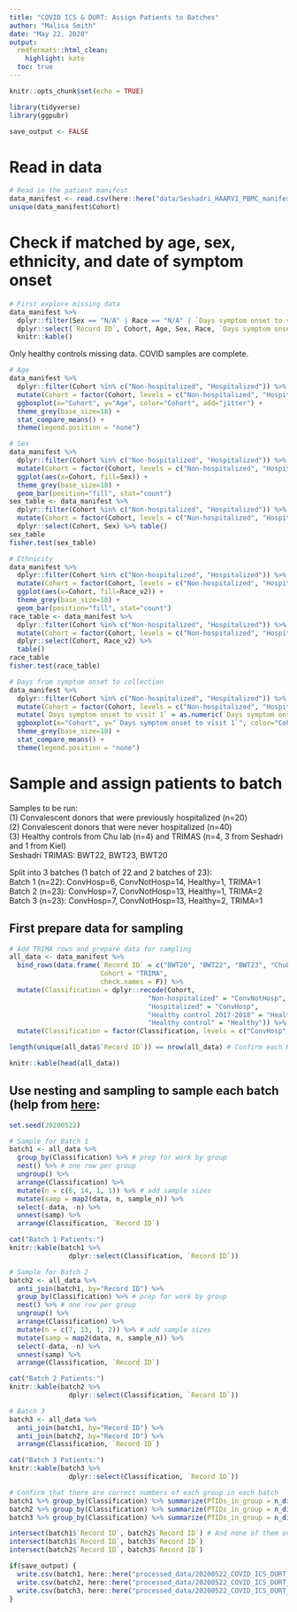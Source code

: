 ```yaml
---
title: "COVID ICS & DURT: Assign Patients to Batches"
author: "Malisa Smith"
date: "May 22, 2020"
output:
  rmdformats::html_clean:
    highlight: kate
  toc: true
---
```


```r
knitr::opts_chunk$set(echo = TRUE)
```

```r
library(tidyverse)
library(ggpubr)
```

```r
save_output <- FALSE
```

# Read in data

```r
# Read in the patient manifest
data_manifest <- read.csv(here::here("data/Seshadri_HAARVI_PBMC_manifest_merged_11June2020.csv"), check.names = F, stringsAsFactors = F)
unique(data_manifest$Cohort)
```

# Check if matched by age, sex, ethnicity, and date of symptom onset

```r
# First explore missing data
data_manifest %>% 
  dplyr::filter(Sex == "N/A" | Race == "N/A" | `Days symptom onset to visit 1` == "N|A" | Age == "N/A") %>% 
  dplyr::select(`Record ID`, Cohort, Age, Sex, Race, `Days symptom onset to visit 1`) %>% 
  knitr::kable()
```
  
Only healthy controls missing data. COVID samples are complete.

```r
# Age
data_manifest %>% 
  dplyr::filter(Cohort %in% c("Non-hospitalized", "Hospitalized")) %>% 
  mutate(Cohort = factor(Cohort, levels = c("Non-hospitalized", "Hospitalized"))) %>% 
  ggboxplot(x="Cohort", y="Age", color="Cohort", add="jitter") +
  theme_grey(base_size=18) +
  stat_compare_means() +
  theme(legend.position = "none")

# Sex
data_manifest %>% 
  dplyr::filter(Cohort %in% c("Non-hospitalized", "Hospitalized")) %>% 
  mutate(Cohort = factor(Cohort, levels = c("Non-hospitalized", "Hospitalized"))) %>% 
  ggplot(aes(x=Cohort, fill=Sex)) +
  theme_grey(base_size=18) +
  geom_bar(position="fill", stat="count")
sex_table <- data_manifest %>% 
  dplyr::filter(Cohort %in% c("Non-hospitalized", "Hospitalized")) %>% 
  mutate(Cohort = factor(Cohort, levels = c("Non-hospitalized", "Hospitalized"))) %>%
  dplyr::select(Cohort, Sex) %>% table()
sex_table
fisher.test(sex_table)
```

```r
# Ethnicity
data_manifest %>% 
  dplyr::filter(Cohort %in% c("Non-hospitalized", "Hospitalized")) %>% 
  mutate(Cohort = factor(Cohort, levels = c("Non-hospitalized", "Hospitalized"))) %>% 
  ggplot(aes(x=Cohort, fill=Race_v2)) +
  theme_grey(base_size=18) +
  geom_bar(position="fill", stat="count")
race_table <- data_manifest %>% 
  dplyr::filter(Cohort %in% c("Non-hospitalized", "Hospitalized")) %>% 
  mutate(Cohort = factor(Cohort, levels = c("Non-hospitalized", "Hospitalized"))) %>% 
  dplyr::select(Cohort, Race_v2) %>% 
  table()
race_table
fisher.test(race_table)
```

```r
# Days from symptom onset to collection
data_manifest %>% 
  dplyr::filter(Cohort %in% c("Non-hospitalized", "Hospitalized")) %>% 
  mutate(Cohort = factor(Cohort, levels = c("Non-hospitalized", "Hospitalized"))) %>% 
  mutate(`Days symptom onset to visit 1` = as.numeric(`Days symptom onset to visit 1`)) %>% 
  ggboxplot(x="Cohort", y="`Days symptom onset to visit 1`", color="Cohort", add="jitter") +
  theme_grey(base_size=18) +
  stat_compare_means() +
  theme(legend.position = "none")
```

# Sample and assign patients to batch

Samples to be run:  
(1) Convalescent donors that were previously hospitalized (n=20)  
(2) Convalescent donors that were never hospitalized (n=40)  
(3) Healthy controls from Chu lab (n=4) and TRIMAS (n=4, 3 from Seshadri and 1 from Kiel)  
Seshadri TRIMAS: BWT22, BWT23, BWT20  
  
Split into 3 batches (1 batch of 22 and 2 batches of 23):  
Batch 1 (n=22): ConvHosp=6, ConvNotHosp=14, Healthy=1, TRIMA=1  
Batch 2 (n=23): ConvHosp=7, ConvNotHosp=13, Healthy=1, TRIMA=2  
Batch 3 (n=23): ConvHosp=7, ConvNotHosp=13, Healthy=2, TRIMA=1  

## First prepare data for sampling

```r
# Add TRIMA rows and prepare data for sampling
all_data <- data_manifest %>% 
  bind_rows(data.frame(`Record ID` = c("BWT20", "BWT22", "BWT23", "ChuLab_TRIMA_1"),
                       Cohort = "TRIMA",
                       check.names = F)) %>% 
  mutate(Classification = dplyr::recode(Cohort,
                                   "Non-hospitalized" = "ConvNotHosp",
                                   "Hospitalized" = "ConvHosp",
                                   "Healthy control 2017-2018" = "Healthy",
                                   "Healthy control" = "Healthy")) %>% 
  mutate(Classification = factor(Classification, levels = c("ConvHosp", "ConvNotHosp", "Healthy", "TRIMA")))

length(unique(all_data$`Record ID`)) == nrow(all_data) # Confirm each Record ID is unique

knitr::kable(head(all_data))
```

## Use nesting and sampling to sample each batch (help from [here](https://jennybc.github.io/purrr-tutorial/ls12_different-sized-samples.html):

```r
set.seed(20200522)

# Sample for Batch 1
batch1 <- all_data %>%
  group_by(Classification) %>% # prep for work by group
  nest() %>% # one row per group           
  ungroup() %>% 
  arrange(Classification) %>% 
  mutate(n = c(6, 14, 1, 1)) %>% # add sample sizes
  mutate(samp = map2(data, n, sample_n)) %>% 
  select(-data, -n) %>%
  unnest(samp) %>%
  arrange(Classification, `Record ID`)

cat("Batch 1 Patients:")
knitr::kable(batch1 %>% 
               dplyr::select(Classification, `Record ID`))

# Sample for Batch 2
batch2 <- all_data %>% 
  anti_join(batch1, by="Record ID") %>% 
  group_by(Classification) %>% # prep for work by group
  nest() %>% # one row per group           
  ungroup() %>% 
  arrange(Classification) %>% 
  mutate(n = c(7, 13, 1, 2)) %>% # add sample sizes
  mutate(samp = map2(data, n, sample_n)) %>% 
  select(-data, -n) %>%
  unnest(samp) %>%
  arrange(Classification, `Record ID`)

cat("Batch 2 Patients:")
knitr::kable(batch2 %>% 
               dplyr::select(Classification, `Record ID`))

# Batch 3
batch3 <- all_data %>% 
  anti_join(batch1, by="Record ID") %>% 
  anti_join(batch2, by="Record ID") %>% 
  arrange(Classification, `Record ID`)

cat("Batch 3 Patients:")
knitr::kable(batch3 %>% 
               dplyr::select(Classification, `Record ID`))
```

```r
# Confirm that there are correct numbers of each group in each batch
batch1 %>% group_by(Classification) %>% summarize(PTIDs_in_group = n_distinct(`Record ID`)) %>% knitr::kable()
batch2 %>% group_by(Classification) %>% summarize(PTIDs_in_group = n_distinct(`Record ID`)) %>% knitr::kable()
batch3 %>% group_by(Classification) %>% summarize(PTIDs_in_group = n_distinct(`Record ID`)) %>% knitr::kable()

intersect(batch1$`Record ID`, batch2$`Record ID`) # And none of them overlap
intersect(batch1$`Record ID`, batch3$`Record ID`)
intersect(batch2$`Record ID`, batch3$`Record ID`)

if(save_output) {
  write.csv(batch1, here::here("processed_data/20200522_COVID_ICS_DURT_Batch_1.csv"), row.names = FALSE)
  write.csv(batch2, here::here("processed_data/20200522_COVID_ICS_DURT_Batch_2.csv"), row.names = FALSE)
  write.csv(batch3, here::here("processed_data/20200522_COVID_ICS_DURT_Batch_3.csv"), row.names = FALSE)
}

```